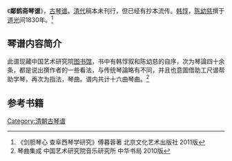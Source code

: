 《'''鄰鹤斋琴谱'''》，[[古琴谱|古琴谱]]。[[清代|清代]]稿本未刊行，但已经有抄本流传。[[韩惇|韩惇]]，[[陈幼慈|陈幼慈]]撰于[[道光|道光]]间1830年。<ref>《剑胆琴心 查阜西琴学研究》傅暮蓉著 北京文化艺术出版社 2011版</ref>

==琴谱内容简介==

此谱现藏中国艺术研究院[[图书馆|图书馆]]，书中有韩惇叙和陈幼慈的自序，次为琴論四十余条，都是说出撰作者的一些看法，与传统琴論略有不同，并且也意圖借助工尺谱帮助学琴，再次为指法，琴曲。谱内共计十六曲琴曲。<ref>琴曲集成 中国艺术研究院音乐研究所 中华书局 2010版</ref>

==参考书籍==
{{reflist}}
[[Category:清朝古琴谱|Category:清朝古琴谱]]